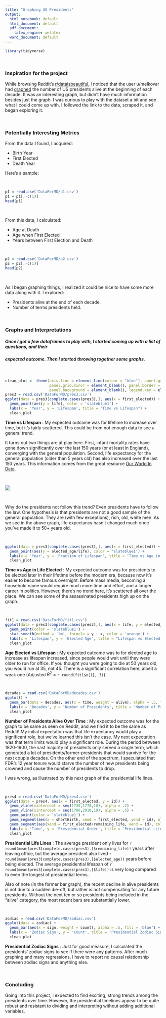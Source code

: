 ```yaml
---
title: "Graphing US Presidents"
output:
  html_notebook: default
  html_document: default
  pdf_document:
    latex_engine: xelatex
  word_document: default
---
```

```r
library(tidyverse)
```


<br />

### Inspiration for the project

While browsing Reddit's [r/dataisbeautiful](https://www.reddit.com/r/dataisbeautiful/), I noticed that the user u/melkovar had [graphed](https://www.reddit.com/r/dataisbeautiful/comments/6zy8o9/oc_number_of_us_presidents_alive_at_the_start_of/) the number of US presidents alive at the beginning of each decade. It was an interesting graph, but didn't have much information besides just the graph. I was curious to play with the dataset a bit and see what I could come up with. I followed the link to the data, scraped it, and began exploring it.

<br />

### Potentially Interesting Metrics

From the data I found, I acquired:

* Birth Year
* First Elected
* Death Year

Here's a sample: 

<br />

```r

p1 = read.csv('DataForMD/p1.csv')
p1 = p1[,-c(1)]
head(p1)

```

<br />

From this data, I calculated:

* Age at Death
* Age when First Elected
* Years between First Election and Death

<br />

```r

p2 = read.csv('DataForMD/p2.csv')
p2 = p2[,-c(1)]
head(p2)

```

<br />


As I began graphing things, I realized it could be nice to have some more data along with it. I explored:

* Presidents alive at the end of each decade.
* Number of terms presidents held.

<br />

### Graphs and Interpretations

##### Once I got a few dataframes to play with, I started coming up with a list of questions, and their
##### expected outcome. Then I started throwing together some graphs. 

<br />

```r
clean_plot =  theme(axis.line = element_line(colour = "blue"), panel.grid.major = element_blank(),
                    panel.grid.minor = element_blank(), panel.border = element_blank(),
                    panel.background = element_blank(), legend.key = element_blank())
pres3 = read.csv('DataForMD/pres3.csv')
ggplot(data = pres3[complete.cases(pres3),], aes(x = first_elected)) +
  geom_point(aes(y = life), color = 'slateblue1') +
  labs(x = 'Year', y = 'Lifespan', title = "Time vs Lifespan") +
  clean_plot
```

**Time vs Lifespan** : My expected outcome was for lifetime to increase over time, but it's fairly scattered.
This could be from not enough data to see a general trend. 

It turns out two things are at play here. First, infant mortality rates have gone down significantly over the last 150 years (or at least in England), converging with the general population. Second, life expectancy for the general population (older than 5 years old) has also increased over the last 150 years. This information comes from the great resource [Our World In Data](https://ourworldindata.org/life-expectancy/).

<br />

![](life_expectancy.png)

<br />

Why do the presidents not follow this trend? Even presidents have to follow the law. One hypothesis is that presidents are not a good sample of the general population. They are (with few exceptions), rich, old, white men. As we see in the above graph, life expectancy hasn't changed much once you've made it to 50+ years old. 

<br />

```r
ggplot(data = pres3[complete.cases(pres3),], aes(x = first_elected)) +
  geom_point(aes(y = elected_age/life), color = 'slateblue1') +
  labs(x = 'Year', y = 'Fraction of Lifespan', title = "Time vs Age in Life Elected") +
  clean_plot
```

**Time vs Age in Life Elected** : My expected outcome was for presidents to be elected later in their lifetime before the modern era, because now it's easier to become famous overnight. Before mass media, becoming a household name would require much more time and effort, and a longer career in politics. However, there's no trend here, it's scattered all over the place. We can see some of the assassinated presidents high up on the graph.

<br />

```r
fit1 = read.csv('DataForMD/fit1.csv')
ggplot(data = pres3[complete.cases(pres3),], aes(x = life, y = elected_age)) +
  geom_point(color = 'slateblue1') +
  stat_smooth(method = 'lm', formula = y ~ x, color = 'orange') +
  labs(x = 'Lifespan', y = 'Elected Age', title = "Lifespan vs Elected Age") +
  clean_plot
```


**Age Elected vs Lifespan** : My expected outcome was to for elected age to increase as lifespan increased, since people would wait until they were older to run for office. If you thought you were going to die at 50 years old, you would run at 35, not 45. There is a significant correlation here, albeit a weak one (Adjusted $R^2$ = `r round(fit1$x[1], 3)`).

<br />

```r
decades = read.csv('DataForMD/decades.csv')
ggplot() +
  geom_bar(data = decades, aes(x = time, weight = alive), alpha = .5, fill = 'blue') +
  labs(x = 'Decades', y = 'Number of Presidents', title = 'Number of Presidents Alive Each Decade') +
  clean_plot

```


**Number of Presidents Alive Over Time** : My expected outcome was for the graph to be same as seen on Reddit, and we find it to be the same as Reddit! My initial expectation was that life expectancy would play a significant role, but we've learned this isn't the case. My next expectation was that term limits would play a significant role. During the period between 1820-1900, the vast majority of presidents only served a single term, which generated a lot of presidents/former-presidents that would survive for the next couple decades. On the other end of the spectrum, I speculated that FDR's 12 year tenure would starve the number of new presidents being crowned and cause the number of presidents to drop.

I was wrong, as illustrated by this next graph of the presidential life lines.

<br />

```r
pres4 = read.csv('DataForMD/pres4.csv')
ggplot(data = pres4, aes(x = first_elected, y = id)) +
  geom_vline(xintercept = seq(1730,1770,10), alpha = .2) +
  geom_vline(xintercept = seq(1780,2010,10), alpha = .5) +
  geom_point(color = 'slateblue1') +
  geom_segment(aes(x = shortBirth, xend = first_elected, yend = id), alpha = .4, color = 'orange') +
  geom_segment(aes(xend = first_elected+remaining_life, yend = id), color = 'orange') +
  labs(x = 'Time', y = 'Presidential Order', title = 'Presidential Life Lines') +
  clean_plot

```

**Presidential Life Lines** : The average president only lives for `r round(mean(pres3[complete.cases(pres3),]$remaining_life))` years after leaving office, but the average president also lived `r round(mean(pres3[complete.cases(pres3),]$elected_age))` years before being elected. The average presidential lifespan of `r round(mean(pres3[complete.cases(pres3),]$life))` is very long compared to even the longest of presidential terms. 

Also of note (in the former bar graph), the recent decline in alive presidents is not due to a sudden die-off, but rather is not compensating for any future presidents. Without the next ten or so presidents being included in the "alive" category, the most recent bars are substantially lower.

<br />

```r
zodiac = read.csv('DataForMD/zodiac.csv')
ggplot(data = zodiac) +
  geom_bar(aes(x = sign, weight = count), alpha = .5, fill = 'blue') +
  labs(x = 'Zodiac Sign', y = 'Count', title = 'Presidential Zodiac Signs') +
  clean_plot

```

**Presidential Zodiac Signs** : Just for good measure, I calculated the presidents' zodiac signs to see if there were any patterns. After much graphing and many regressions, I have to report no causal relationship between zodiac signs and anything else. 

<br />

### Concluding

Going into this project, I expected to find exciting, strong trends among the presidents over time. However, the presidential timelines appear to be quite robust and resistant to dividing and interpreting without adding additional variables.


<br />


